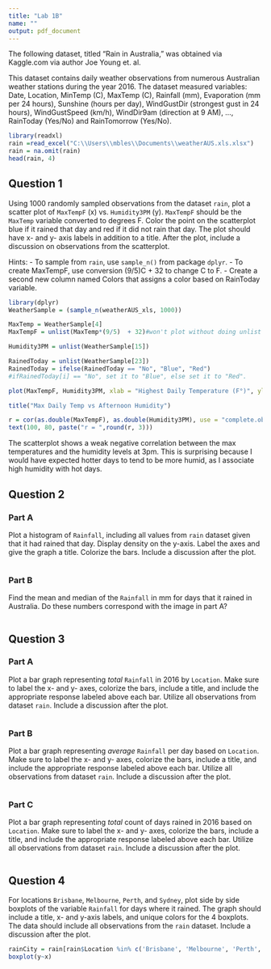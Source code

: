 ---
title: "Lab 1B"
name: ""
output: pdf_document
---

The following dataset, titled "Rain in Australia," was obtained via Kaggle.com via author Joe Young et. al.

This dataset contains daily weather observations from numerous Australian weather stations during the year 2016.  The dataset measured variables: Date, Location, MinTemp (C), MaxTemp (C), Rainfall (mm), Evaporation (mm per 24 hours), Sunshine (hours per day), WindGustDir (strongest gust in 24 hours), WindGustSpeed (km/h), WindDir9am (direction at 9 AM), ..., RainToday (Yes/No) and RainTomorrow (Yes/No).

```{r}
library(readxl)
rain =read_excel("C:\\Users\\mbles\\Documents\\weatherAUS.xls.xlsx")
rain = na.omit(rain)
head(rain, 4)
```



## Question 1
Using 1000 randomly sampled observations from the dataset `rain`, plot a scatter plot of `MaxTempF` (x) vs. `Humidity3PM` (y).  `MaxTempF` should be the `MaxTemp` variable converted to degrees F.  Color the point on the scatterplot blue if it rained that day and red if it did not rain that day.  The plot should have x- and y- axis labels in addition to a title.  After the plot, include a discussion on observations from the scatterplot.

Hints:
- To sample from `rain`, use `sample_n()` from package `dplyr`.
- To create MaxTempF, use conversion (9/5)C + 32 to change C to F.
- Create a second new column named Colors that assigns a color based on RainToday variable.

```{r}
library(dplyr)
WeatherSample = (sample_n(weatherAUS_xls, 1000))

MaxTemp = WeatherSample[4]
MaxTempF = unlist(MaxTemp*(9/5)  + 32)#won't plot without doing unlist

Humidity3PM = unlist(WeatherSample[15])

RainedToday = unlist(WeatherSample[23])
RainedToday = ifelse(RainedToday == "No", "Blue", "Red")
#ifRainedToday[i] == "No", set it to "Blue", else set it to "Red".

plot(MaxTempF, Humidity3PM, xlab = "Highest Daily Temperature (F°)", ylab = "Humidity Level at 3pm (%)", col = RainedToday) 

title("Max Daily Temp vs Afternoon Humidity")  

r = cor(as.double(MaxTempF), as.double(Humidity3PM), use = "complete.obs")
text(100, 80, paste("r = ",round(r, 3)))
```
The scatterplot shows a weak negative correlation between the max temperatures and the humidity levels at 3pm.  This is surprising because I would have expected hotter days to tend to be more humid, as I associate high humidity with hot days.  



## Question 2

### Part A
Plot a histogram of `Rainfall`, including all values from `rain` dataset given that it had rained that day.  Display density on the y-axis.  Label the axes and give the graph a title.  Colorize the bars.  Include a discussion after the plot.

```{r}

```


### Part B
Find the mean and median of the `Rainfall` in mm for days that it rained in Australia.  Do these numbers correspond with the image in part A?

```{r}

```



## Question 3

### Part A
Plot a bar graph representing *total* `Rainfall` in 2016 by `Location`.  Make sure to label the x- and y- axes, colorize the bars, include a title, and include the appropriate response labeled above each bar.  Utilize all observations from dataset `rain`. Include a discussion after the plot.

```{r}

```


### Part B
Plot a bar graph representing *average* `Rainfall` per day based on `Location`.  Make sure to label the x- and y- axes, colorize the bars, include a title, and include the appropriate response labeled above each bar.  Utilize all observations from dataset `rain`. Include a discussion after the plot.

```{r}

```


### Part C
Plot a bar graph representing *total* count of days rained in 2016 based on `Location`.  Make sure to label the x- and y- axes, colorize the bars, include a title, and include the appropriate response labeled above each bar.  Utilize all observations from dataset `rain`. Include a discussion after the plot.

```{r}

```



## Question 4

For locations `Brisbane`, `Melbourne`, `Perth`, and `Sydney`, plot side by side boxplots of the variable `Rainfall` for days where it rained.  The graph should include a title, x- and y-axis labels, and unique colors for the 4 boxplots.  The data should include all observations from the `rain` dataset.  Include a discussion after the plot.

```{r}
rainCity = rain[rain$Location %in% c('Brisbane', 'Melbourne', 'Perth', 'Sydney'), ]
boxplot(y~x)
```
